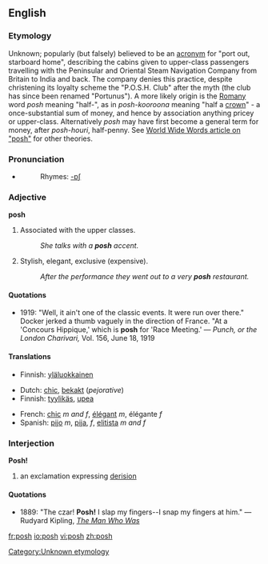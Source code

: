 ==English==

===Etymology===
Unknown; popularly (but falsely) believed to be an [[acronym]] for "port out, starboard home", describing the cabins given to upper-class passengers travelling with the Peninsular and Oriental Steam Navigation Company from Britain to India and back. The company denies this practice, despite christening its loyalty scheme the "P.O.S.H. Club" after the myth (the club has since been renamed "Portunus").
A more likely origin is the [[Romany]] word ''posh'' meaning "half-", as in ''posh-kooroona'' meaning "half a [[crown]]" - a once-substantial sum of money, and hence by association anything pricey or upper-class. Alternatively ''posh'' may have first become a general term for money, after ''posh-houri'', half-penny.
See [http://www.worldwidewords.org/qa/qa-pos1.htm World Wide Words article on "posh"] for other theories. [[Category:Unknown etymology]]

===Pronunciation===
*{{audio|en-uk-posh.ogg|Audio (UK)}}
*:Rhymes: [[Rhymes:English:-ɒʃ|-ɒʃ]]

===Adjective===
'''posh'''

#Associated with the upper classes.
#:''She talks with a '''posh''' accent.''
#Stylish, elegant, exclusive (expensive).
#:''After the performance they went out to a very '''posh''' restaurant.''

====Quotations====
*1919: "Well, it ain't one of the classic events. It were run over there." Docker jerked a thumb vaguely in the direction of France. "At a 'Concours Hippique,' which is '''posh''' for 'Race Meeting.' &mdash; ''Punch, or the London Charivari,'' Vol. 156, June 18, 1919

====Translations====
{{trans-top|Associated with the upper classes}}
*Finnish: [[yläluokkainen]]
{{trans-mid}}
{{trans-bottom}}

{{trans-top|Stylish, elegant, exclusive}}
*Dutch: [[chic#Dutch|chic]], [[bekakt]] (''pejorative'')
*Finnish: [[tyylikäs]], [[upea]]
{{trans-mid}}
*French: [[chic#French|chic]] ''m and f'', [[élégant]] ''m'', élégante ''f''
*Spanish: [[pijo]] ''m'', [[pija]], ''f'', [[elitista]] ''m and f''
{{trans-bottom}}

===Interjection===
'''Posh!'''
# an exclamation expressing [[derision]]

====Quotations====
*1889: "The czar! '''Posh!''' I slap my fingers--I snap my fingers at him." &mdash; Rudyard Kipling, [http://www.gutenberg.org/files/12732/12732.txt ''The Man Who Was'']

[[fr:posh]]
[[io:posh]]
[[vi:posh]]
[[zh:posh]]